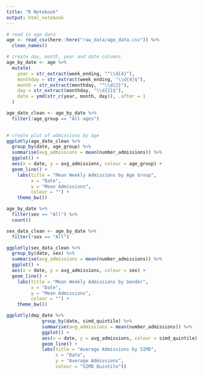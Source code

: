 ```yaml
---
title: "R Notebook"
output: html_notebook
---
```


```r
# read in age data
age <- read_csv(here::here("raw_data/age_data.csv")) %>% 
  clean_names()
```

```r
# create day, month, year and date columns
age_by_date <- age %>% 
  mutate(
    year = str_extract(week_ending, "^\\d{4}"),
    monthday = str_extract(week_ending, "\\d{4}$"),
    month = str_extract(monthday, "^\\d{2}"),
    day = str_extract(monthday, "\\d{2}$"),
    date = ymd(str_c(year, month, day)), .after = 1
  )
```


```r
age_date_clean <- age_by_date %>% 
  filter(!age_group == "All ages")
  
```

```r
# create plot of admissions by age
ggplotly(age_date_clean %>%
  group_by(date, age_group) %>% 
  summarise(avg_admissions = mean(number_admissions)) %>% 
  ggplot() +
  aes(x = date, y = avg_admissions, colour = age_group) +
  geom_line() +
    labs(title = "Mean Weekly Admissions by Age Group",
         x = "Date",
         y = "Mean Admissions",
         colour = "") +
    theme_bw())
```

```r
age_by_date %>% 
  filter(sex == "All") %>% 
  count()

sex_data_clean <- age_by_date %>% 
  filter(!sex == "All")
```

```r
ggplotly(sex_data_clean %>%
  group_by(date, sex) %>% 
  summarise(avg_admissions = mean(number_admissions)) %>% 
  ggplot() +
  aes(x = date, y = avg_admissions, colour = sex) +
  geom_line() +
    labs(title = "Mean Weekly Admissions by Gender",
         x = "Date",
         y = "Mean Admissions",
         colour = "") +
    theme_bw())
```

```r
ggplotly(dep_date %>%
             group_by(date, simd_quintile) %>% 
             summarise(avg_admissions = mean(number_admissions)) %>% 
             ggplot() +
             aes(x = date, y = avg_admissions, colour = simd_quintile) +
             geom_line() +
             labs(title = "Average Admissions by SIMD",
                  x = "Date",
                  y = "Average Admissions",
                  colour = "SIMD Quintile"))
```

